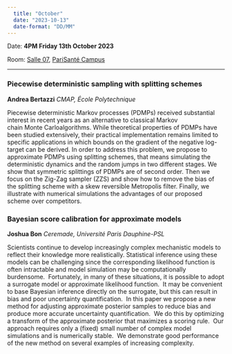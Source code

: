```yaml
---
  title: "October"
  date: "2023-10-13"
  date-format: "DD/MM"
---
```


Date: **4PM Friday 13th October 2023**

Room: [Salle 07](../../psc_rooms.qmd), [PariSanté Campus](https://maps.app.goo.gl/cpFoxoZgbT6HCV6x9)

------------------------------------------------------------------------

### **Piecewise deterministic sampling with splitting schemes**

**Andrea Bertazzi** *CMAP, École Polytechnique* 

Piecewise deterministic Markov processes (PDMPs) received substantial interest in recent years as an alternative to classical Markov chain Monte Carloalgorithms. While theoretical properties of PDMPs have been studied extensively, their practical implementation remains limited to specific applications in which bounds on the gradient of the negative log-target can be derived. In order to address this problem, we propose to approximate PDMPs using splitting schemes, that means simulating the deterministic dynamics and the random jumps in two different stages. We show that symmetric splittings of PDMPs are of second order. Then we focus on the Zig-Zag sampler (ZZS) and show how to remove the bias of the splitting scheme with a skew reversible Metropolis filter. Finally, we illustrate with numerical simulations the advantages of our proposed scheme over competitors.

### **Bayesian score calibration for approximate models**

**Joshua Bon** *Ceremade, Université Paris Dauphine-PSL*

Scientists continue to develop increasingly complex mechanistic models to reflect their knowledge more realistically. Statistical inference using these models can be challenging since the corresponding likelihood function is often intractable and model simulation may be computationally burdensome.  Fortunately, in many of these situations, it is possible to adopt a surrogate model or approximate likelihood function.  It may be convenient to base Bayesian inference directly on the surrogate, but this can result in bias and poor uncertainty quantification.  In this paper we propose a new method for adjusting approximate posterior samples to reduce bias and produce more accurate uncertainty quantification.  We do this by optimizing a transform of the approximate posterior that maximizes a scoring rule.  Our approach requires only a (fixed) small number of complex model simulations and is numerically stable.  We demonstrate good performance of the new method on several examples of increasing complexity.
